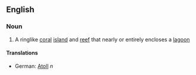 ==English==
===Noun===
# A ringlike [[coral]] [[island]] and [[reef]] that nearly or entirely encloses a [[lagoon]]
====Translations====
*German: [[Atoll]] ''n''